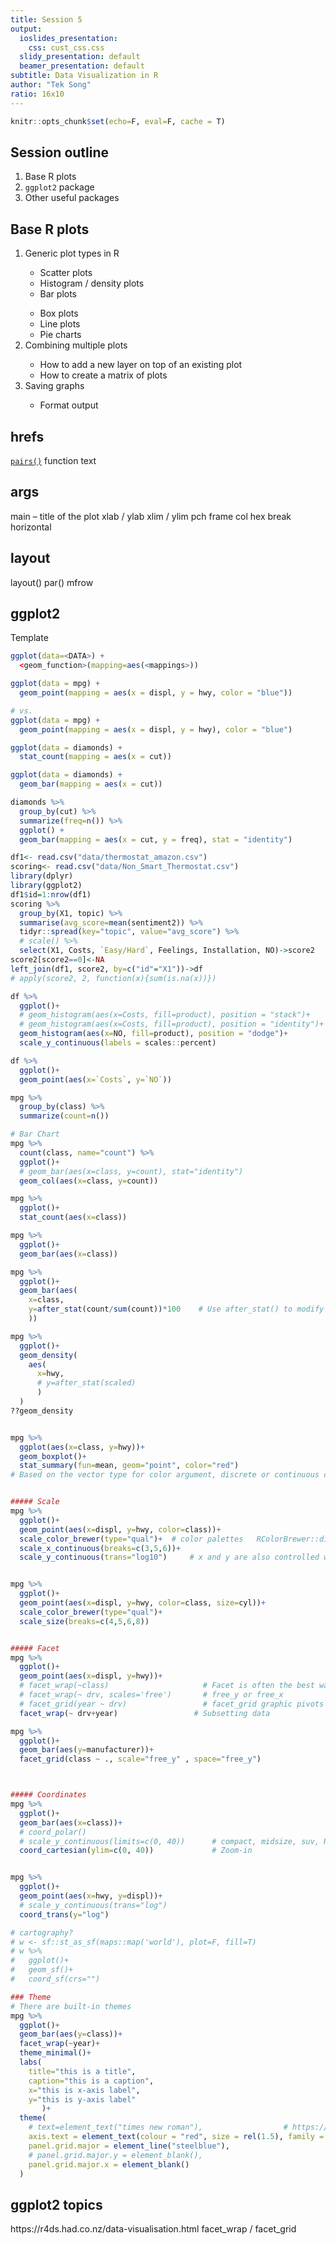 ```yaml
---
title: Session 5
output:
  ioslides_presentation:
    css: cust_css.css
  slidy_presentation: default
  beamer_presentation: default
subtitle: Data Visualization in R
author: "Tek Song"
ratio: 16x10
---
```

```r
knitr::opts_chunk$set(echo=F, eval=F, cache = T)
```

## Session outline
<ol>
<li>Base R plots</li>
<li>`ggplot2` package</li>
<li>Other useful packages</li>
</ol>

## Base R plots
<ol>
<li>Generic plot types in R</li>
<div class="row">
<div class="column">
<ul>
<li>Scatter plots</li>
<li>Histogram / density plots</li>
<li>Bar plots</li>
</ul>
</div>
<div class="column">
<ul>
<li>Box plots</li>
<li>Line plots</li>
<li>Pie charts</li>
</ul>
</div>
</div>
<!-- http://www.sthda.com/english/wiki/r-base-graphs -->
</ul>
<li>Combining multiple plots</li>
<ul>
<li>How to add a new layer on top of an existing plot</li>
<li>How to create a matrix of plots</li>
</ul>
<li>Saving graphs</li>
<ul>
<li>Format output</li>
</ul>
</ol>


## hrefs
<a href="https://www.rdocumentation.org/packages/graphics/versions/3.6.2/topics/pairs">`pairs()`</a> function
<!-- <a href="https://www.rdocumentation.org/packages/graphics/versions/3.6.2/topics/plot">`plot()`</a> function -->
<!-- <a href="https://www.rdocumentation.org/packages/graphics/versions/3.6.2/topics/lines">`lines()`</a> function -->
<!-- <a href="https://www.rdocumentation.org/packages/alineR/versions/1.1.4/topics/aline">`aline()`</a> function -->
<!-- <a href="https://www.rdocumentation.org/packages/graphics/versions/3.6.2/topics/hist">`hist()`</a> function -->
<!-- <a href="https://www.rdocumentation.org/packages/graphics/versions/3.6.2/topics/boxplot">`boxplot()`</a> function -->
<!-- <a href="https://www.rdocumentation.org/packages/graphics/versions/3.6.2/topics/barplot">`barplot()`</a> function -->
<!-- <a href="https://www.rdocumentation.org/packages/graphics/versions/3.6.2/topics/pie">`pie()`</a> function -->
<!-- <a href="https://www.rdocumentation.org/packages/stats/versions/3.6.2/topics/density">`density()`</a> function -->
text

## args
main -- title of the plot
xlab / ylab
xlim / ylim
pch
frame
col  hex
break
horizontal


## layout
layout()
par() mfrow


## ggplot2
Template
```r
ggplot(data=<DATA>) + 
  <geom_function>(mapping=aes(<mappings>))
```

```r
ggplot(data = mpg) + 
  geom_point(mapping = aes(x = displ, y = hwy, color = "blue"))

# vs.
ggplot(data = mpg) + 
  geom_point(mapping = aes(x = displ, y = hwy), color = "blue")
```



```r
ggplot(data = diamonds) + 
  stat_count(mapping = aes(x = cut))

ggplot(data = diamonds) + 
  geom_bar(mapping = aes(x = cut))

diamonds %>%
  group_by(cut) %>%
  summarize(freq=n()) %>%
  ggplot() +
  geom_bar(mapping = aes(x = cut, y = freq), stat = "identity")
```

```r
df1<- read.csv("data/thermostat_amazon.csv")
scoring<- read.csv("data/Non_Smart_Thermostat.csv")
library(dplyr)
library(ggplot2)
df1$id=1:nrow(df1)
scoring %>%
  group_by(X1, topic) %>%
  summarise(avg_score=mean(sentiment2)) %>%
  tidyr::spread(key="topic", value="avg_score") %>%
  # scale() %>%
  select(X1, Costs, `Easy/Hard`, Feelings, Installation, NO)->score2
score2[score2==0]<-NA
left_join(df1, score2, by=c("id"="X1"))->df
# apply(score2, 2, function(x){sum(is.na(x))})

df %>%
  ggplot()+
  # geom_histogram(aes(x=Costs, fill=product), position = "stack")+
  # geom_histogram(aes(x=Costs, fill=product), position = "identity")+
  geom_histogram(aes(x=NO, fill=product), position = "dodge")+
  scale_y_continuous(labels = scales::percent)

df %>%
  ggplot()+
  geom_point(aes(x=`Costs`, y=`NO`))

mpg %>%
  group_by(class) %>%
  summarize(count=n())

# Bar Chart
mpg %>%
  count(class, name="count") %>%
  ggplot()+
  # geom_bar(aes(x=class, y=count), stat="identity")
  geom_col(aes(x=class, y=count))

mpg %>%
  ggplot()+
  stat_count(aes(x=class))

mpg %>%
  ggplot()+
  geom_bar(aes(x=class))

mpg %>%
  ggplot()+
  geom_bar(aes(
    x=class,
    y=after_stat(count/sum(count))*100    # Use after_stat() to modify mapping from stats
    ))

mpg %>%
  ggplot()+
  geom_density(
    aes(
      x=hwy,
      # y=after_stat(scaled)
      )
  )
??geom_density


mpg %>%
  ggplot(aes(x=class, y=hwy))+
  geom_boxplot()+
  stat_summary(fun=mean, geom="point", color="red")
# Based on the vector type for color argument, discrete or continuous color scale is picked


##### Scale
mpg %>%
  ggplot()+
  geom_point(aes(x=displ, y=hwy, color=class))+
  scale_color_brewer(type="qual")+  # color palettes   RColorBrewer::display.brewer.all()
  scale_x_continuous(breaks=c(3,5,6))+
  scale_y_continuous(trans="log10")     # x and y are also controlled with scales


mpg %>%
  ggplot()+
  geom_point(aes(x=displ, y=hwy, color=class, size=cyl))+
  scale_color_brewer(type="qual")+
  scale_size(breaks=c(4,5,6,8))


##### Facet
mpg %>%
  ggplot()+
  geom_point(aes(x=displ, y=hwy))+
  # facet_wrap(~class)                     # Facet is often the best way to avoid overplotting
  # facet_wrap(~ drv, scales='free')       # free_y or free_x
  # facet_grid(year ~ drv)                 # facet_grid graphic pivots
  facet_wrap(~ drv+year)                 # Subsetting data

mpg %>%
  ggplot()+
  geom_bar(aes(y=manufacturer))+
  facet_grid(class ~ ., scale="free_y" , space="free_y")



##### Coordinates
mpg %>%
  ggplot()+
  geom_bar(aes(x=class))+
  # coord_polar()
  # scale_y_continuous(limits=c(0, 40))      # compact, midsize, suv, Removed...
  coord_cartesian(ylim=c(0, 40))             # Zoom-in


mpg %>%
  ggplot()+
  geom_point(aes(x=hwy, y=displ))+
  # scale_y_continuous(trans="log")
  coord_trans(y="log")

# cartography?
# w <- sf::st_as_sf(maps::map('world'), plot=F, fill=T)  
# w %>%
#   ggplot()+
#   geom_sf()+
#   coord_sf(crs="")

### Theme
# There are built-in themes
mpg %>%
  ggplot()+
  geom_bar(aes(y=class))+
  facet_wrap(~year)+
  theme_minimal()+
  labs(
    title="this is a title",
    caption="this is a caption",
    x="this is x-axis label",
    y="this is y-axis label"
       )+
  theme(
    # text=element_text("times new roman"),                  # https://stackoverflow.com/questions/34522732/changing-fonts-in-ggplot2
    axis.text = element_text(colour = "red", size = rel(1.5), family = "serif"),
    panel.grid.major = element_line("steelblue"),
    # panel.grid.major.y = element_blank(),
    panel.grid.major.x = element_blank()
  )
```


## ggplot2 topics
https://r4ds.had.co.nz/data-visualisation.html
facet_wrap / facet_grid